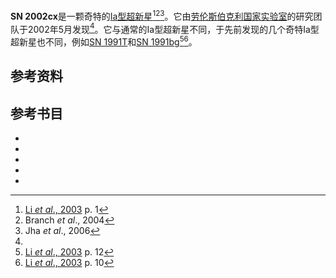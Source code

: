 {{expand|time=2012-02-08T09:11:39+00:00}}
{{Supernova
| name = SN 2002cx
| image = 
| caption= 
| epoch = J2000
| type = [[Ia型超新星|Ia型超新星]]<ref name="Li03p5">[[#li03|Li ''et al''., 2003]] p. 5</ref>
| SNRtype = 
| host = [[CGCG_044-035|CGCG 044-035]]<ref name="Li03p5"/>
| constellation = 
| ra = {{RA|13|13|49.72}}<ref name="Wood-Vasey02">[[#Wood-Vasey02|Wood-Vasey ''et al''., 2002]]</ref>
| dec = {{DEC|+6|57|31.9}}<ref name="Li03p5"/><ref name="Wood-Vasey02"/>
| gal = 
| discovery = 2002年5月12日
| iauc = IAUC 7902<ref name="Wood-Vasey02"/>
| mag_v = +17.57±0.15<ref name="Li03p58">[[#li03|Li ''et al''., 2003]] p. 58</ref>
| distance = [[红移|Z]]=0.024<ref name="Li03p14">[[#li03|Li ''et al''., 2003]] p. 14</ref>
| progenitor = 
| progenitor_type = 
| b-v = 0.04±0.05<ref name="Li03p12"/>
| notes = 
}}
'''SN 2002cx'''是一颗奇特的[[Ia型超新星|Ia型超新星]]<ref name="Li03p1">[[#li03|Li ''et al''., 2003]] p. 1</ref><ref name="Branch04">Branch ''et al''., 2004</ref><ref name="Jha06">Jha ''et al''., 2006</ref>。它由[[劳伦斯伯克利国家实验室|劳伦斯伯克利国家实验室]]的研究团队于2002年5月发现<ref name="Wood-Vasey02"/>。它与通常的Ia型超新星不同，于先前发现的几个奇特Ia型超新星也不同，例如[[SN_1991T|SN 1991T]]和[[SN_1991bg|SN 1991bg]]<ref name="Li03p12">[[#li03|Li ''et al''., 2003]] p. 12</ref><ref name="Li03p10">[[#li03|Li ''et al''., 2003]] p. 10</ref>。

==参考资料==
{{Reflist}}

==参考书目==
{{refbegin}}
*{{cite journal|last=Branch|first=David|coauthors=Baron, E.; Thomas, R. C.; Kasen, D.; Li, Weidong; [[Alexei_Filippenko|Filippenko, Alexei V.]]|date=10/2004|title=Reading the Spectra of the Most Peculiar Type Ia Supernova 2002cx|journal=[[Publications_of_the_Astronomical_Society_of_the_Pacific|Publications of the Astronomical Society of the Pacific]]|volume=116|issue=824|pages=903–908|arxiv=astro-ph/0408130|doi=10.1086/425081|ref=branch04|bibcode=2004PASP..116..903B}}
*{{cite journal|last=Jha|first=Saurabh|coauthors=Branch, David; Chornock, Ryan; Foley, Ryan J.; Li, Weidong; Swift, Brandon J.; Casebeer, Darrin; [[Alexei_Filippenko|Filippenko, Alexei V.]]|date=07/2006|title=Late-Time Spectroscopy of SN 2002cx: The Prototype of a New Subclass of Type Ia Supernovae|journal=[[Astronomical_Journal|Astronomical Journal]]|volume=132|issue=1|pages=189–196|arxiv=astro-ph/0602250|doi=10.1086/504599|ref=jha06|bibcode=2006AJ....132..189J}}
*{{cite journal|last=Li|first=Weidong|coauthors=[[Alexei_Filippenko|Filippenko, Alexei V.]]; Chornock, Ryan ''et al''.|date=04/2003|title=SN 2002cx: The Most Peculiar Known Type Ia Supernova|journal=[[Publications_of_the_Astronomical_Society_of_the_Pacific|Publications of the Astronomical Society of the Pacific]]|volume=115|issue=806|pages=453–473|arxiv=astro-ph/0301428|doi=10.1086/374200|ref=li03|bibcode=2003PASP..115..453L}}
*{{cite journal|last=Matheson|first=T.|coauthors=S. Jha; P. Challis; R. Kirshner|date=2002-05-17|title=Circular No. 7903|journal=Central Bureau for Astronomical Telegrams|url=http://www.cbat.eps.harvard.edu/iauc/07900/07903.html#Item2|accessdate=2011-07-05|ref=matheson02|archive-date=2012-05-01|archive-url=https://web.archive.org/web/20120501023652/http://www.cbat.eps.harvard.edu/iauc/07900/07903.html#Item2|dead-url=no}}
*{{cite journal|last=Wood-Vasey|first=W. M.|coauthors=[[Greg_Aldering|Aldering, G.]]; Nugent, P.|date=2002-05-17|title=Circular No. 7902|journal=Central Bureau for Astronomical Telegrams|url=http://www.cbat.eps.harvard.edu/iauc/07900/07902.html|accessdate=2011-07-05|ref=wood-vasey02|archive-date=2012-05-01|archive-url=https://web.archive.org/web/20120501023619/http://www.cbat.eps.harvard.edu/iauc/07900/07902.html|dead-url=no}}
{{refend}}

{{Sky|13|13|49.72|+|6|57|31.9|10}}